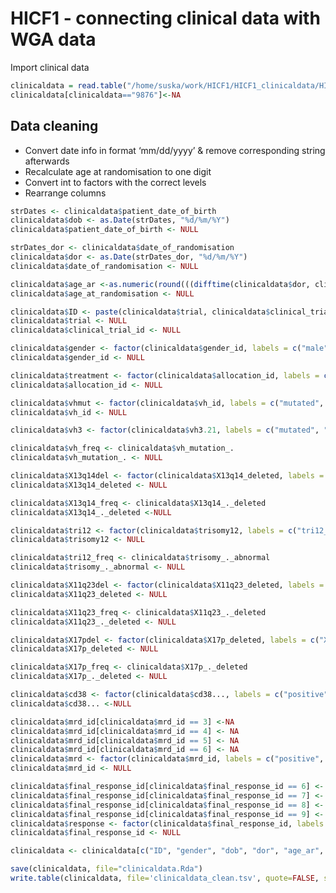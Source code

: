 HICF1 - connecting clinical data with WGA data
========================================================

Import clinical data

```r
clinicaldata = read.table("/home/suska/work/HICF1/HICF1_clinicaldata/HICF1_clinicaldata_raw/HICF1_clinicaldata.txt", header = TRUE, sep = "\t")
clinicaldata[clinicaldata=="9876"]<-NA
```

Data cleaning
-------------
- Convert date info in format 'mm/dd/yyyy' & remove corresponding string afterwards
- Recalculate age at randomisation to one digit
- Convert int to factors with the correct levels
- Rearrange columns

```r
strDates <- clinicaldata$patient_date_of_birth
clinicaldata$dob <- as.Date(strDates, "%d/%m/%Y")
clinicaldata$patient_date_of_birth <- NULL

strDates_dor <- clinicaldata$date_of_randomisation
clinicaldata$dor <- as.Date(strDates_dor, "%d/%m/%Y")
clinicaldata$date_of_randomisation <- NULL 

clinicaldata$age_ar <-as.numeric(round(((difftime(clinicaldata$dor, clinicaldata$dob, units='weeks'))/ 52), digits = 1))
clinicaldata$age_at_randomisation <- NULL

clinicaldata$ID <- paste(clinicaldata$trial, clinicaldata$clinical_trial_id)
clinicaldata$trial <- NULL
clinicaldata$clinical_trial_id <- NULL

clinicaldata$gender <- factor(clinicaldata$gender_id, labels = c("male", "female"))
clinicaldata$gender_id <- NULL

clinicaldata$treatment <- factor(clinicaldata$allocation_id, labels = c("FCR", "FCMR", "FCminiR/FCR"))
clinicaldata$allocation_id <- NULL

clinicaldata$vhmut <- factor(clinicaldata$vh_id, labels = c("mutated", "unmutated", "biclonal", "equivocal"))
clinicaldata$vh_id <- NULL

clinicaldata$vh3 <- factor(clinicaldata$vh3.21, labels = c("mutated", "unmutated"))

clinicaldata$vh_freq <- clinicaldata$vh_mutation_.
clinicaldata$vh_mutation_. <- NULL

clinicaldata$X13q14del <- factor(clinicaldata$X13q14_deleted, labels = c("X13_deleted", "X13_not_deleted"))
clinicaldata$X13q14_deleted <- NULL

clinicaldata$X13q14_freq <- clinicaldata$X13q14_._deleted
clinicaldata$X13q14_._deleted <-NULL

clinicaldata$tri12 <- factor(clinicaldata$trisomy12, labels = c("tri12_present", "tri12_absent"))
clinicaldata$trisomy12 <- NULL

clinicaldata$tri12_freq <- clinicaldata$trisomy_._abnormal
clinicaldata$trisomy_._abnormal <- NULL

clinicaldata$X11q23del <- factor(clinicaldata$X11q23_deleted, labels = c("X11_deleted", "X11_not_deleted"))
clinicaldata$X11q23_deleted <- NULL

clinicaldata$X11q23_freq <- clinicaldata$X11q23_._deleted
clinicaldata$X11q23_._deleted <- NULL

clinicaldata$X17pdel <- factor(clinicaldata$X17p_deleted, labels = c("X17_deleted", "X17_not_deleted"))
clinicaldata$X17p_deleted <- NULL

clinicaldata$X17p_freq <- clinicaldata$X17p_._deleted
clinicaldata$X17p_._deleted <- NULL

clinicaldata$cd38 <- factor(clinicaldata$cd38..., labels = c("positive", "negative"))
clinicaldata$cd38... <-NULL

clinicaldata$mrd_id[clinicaldata$mrd_id == 3] <-NA
clinicaldata$mrd_id[clinicaldata$mrd_id == 4] <- NA
clinicaldata$mrd_id[clinicaldata$mrd_id == 5] <- NA
clinicaldata$mrd_id[clinicaldata$mrd_id == 6] <- NA
clinicaldata$mrd <- factor(clinicaldata$mrd_id, labels = c("positive", "negative"))
clinicaldata$mrd_id <- NULL

clinicaldata$final_response_id[clinicaldata$final_response_id == 6] <- NA
clinicaldata$final_response_id[clinicaldata$final_response_id == 7] <- NA
clinicaldata$final_response_id[clinicaldata$final_response_id == 8] <- NA
clinicaldata$final_response_id[clinicaldata$final_response_id == 9] <- NA
clinicaldata$response <- factor(clinicaldata$final_response_id, labels = c("CR", "CR_incomplete", "PR", "SD", "PD", "CR_Cri"))
clinicaldata$final_response_id <- NULL

clinicaldata <- clinicaldata[c("ID", "gender", "dob", "dor", "age_ar", "treatment", "mrd", "response", "vhmut", "vh3", "vh3.21", "vh_freq", "X13q14del", "X13q14_freq", "tri12", "tri12_freq", "X11q23del", "X11q23_freq", "X17pdel", "X17p_freq", "cd38")]	

save(clinicaldata, file="clinicaldata.Rda")
write.table(clinicaldata, file='clinicaldata_clean.tsv', quote=FALSE, sep='\t')
```
